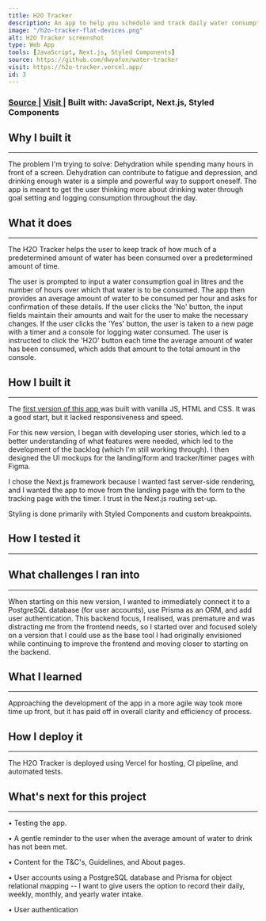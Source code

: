 ```yaml
---
title: H2O Tracker
description: An app to help you schedule and track daily water consumption
image: "/h2o-tracker-flat-devices.png"
alt: H2O Tracker screenshot
type: Web App
tools: [JavaScript, Next.js, Styled Components]
source: https://github.com/dwyafon/water-tracker
visit: https://h2o-tracker.vercel.app/
id: 3
---
```


<main >

<h3>
  <span>
    <a
      href="https://github.com/dwyafon/water-tracker"
      target="_blank"
      rel="noopener noreferrer"
      className="anchor"
    >
      Source
    </a>
  </span>
  | <span>
    <a
      href="https://h2o-tracker.vercel.app/"
      target="_blank"
      rel="noopener noreferrer"
      className="anchor"
    >
      Visit
    </a>
  </span>| <span>Built with: </span>
  <span className="text-black dark:text-cream">
    JavaScript, Next.js, Styled Components
  </span>
</h3>

<h2>Why I built it</h2>

---

<p>
  The problem I'm trying to solve: Dehydration while spending many hours in
  front of a screen. Dehydration can contribute to fatigue and depression, and
  drinking enough water is a simple and powerful way to support oneself. The app
  is meant to get the user thinking more about drinking water through goal
  setting and logging consumption throughout the day.
</p>

<h2>What it does</h2>

---

<p>
  The H2O Tracker helps the user to keep track of how much of a predetermined
  amount of water has been consumed over a predetermined amount of time.
</p>

<p>

<p>
  The user is prompted to input a water consumption goal in litres and the
  number of hours over which that water is to be consumed. The app then provides
  an average amount of water to be consumed per hour and asks for confirmation
  of these details. If the user clicks the 'No' button, the input fields
  maintain their amounts and wait for the user to make the necessary changes. If
  the user clicks the 'Yes' button, the user is taken to a new page with a timer
  and a console for logging water consumed. The user is instructed to click the
  'H2O' button each time the average amount of water has been consumed, which
  adds that amount to the total amount in the console.
</p>

<h2>How I built it</h2>

---

<p>
  The
  <a
    href="https://h2o-tracker.netlify.app/"
    target="_blank"
    rel="noopener noreferrer"
    className="anchor"
  >
    first version of this app
  </a>
  was built with vanilla JS, HTML and CSS. It was a good start, but it lacked
  responsiveness and speed.
</p>

<p>
  For this new version, I began with developing user stories, which led to a
  better understanding of what features were needed, which led to the
  development of the backlog (which I'm still working through). I then designed
  the UI mockups for the landing/form and tracker/timer pages with Figma.
</p>

<p>
  I chose the Next.js framework because I wanted fast server-side rendering, and
  I wanted the app to move from the landing page with the form to the tracking
  page with the timer. I trust in the Next.js routing set-up.
</p>

<p>Styling is done primarily with Styled Components and custom breakpoints.</p>

<h2>How I tested it</h2>

---

<h2>What challenges I ran into</h2>

---

<p>
  When starting on this new version, I wanted to immediately connect it to a
  PostgreSQL database (for user accounts), use Prisma as an ORM, and add user
  authentication. This backend focus, I realised, was premature and was
  distracting me from the frontend needs, so I started over and focused solely
  on a version that I could use as the base tool I had originally envisioned
  while continuing to improve the frontend and moving closer to starting on the
  backend.
</p>

<h2>What I learned</h2>

---

<p>
  Approaching the development of the app in a more agile way took more time up
  front, but it has paid off in overall clarity and efficiency of process.
</p>
<p></p>

<h2>How I deploy it</h2>

---

The H2O Tracker is deployed using Vercel for hosting, CI pipeline, and automated tests.

<h2>What's next for this project</h2>

---

<p>&bull; Testing the app.</p>

<p>
  &bull; A gentle reminder to the user when the average amount of water to drink
  has not been met.
</p>

<p>&bull; Content for the T&C's, Guidelines, and About pages.</p>

<p>
  &bull; User accounts using a PostgreSQL database and Prisma for object
  relational mapping -- I want to give users the option to record their daily,
  weekly, monthly, and yearly water intake.
</p>

<p>&bull; User authentication</p>

</main>

